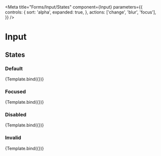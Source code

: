 

<Meta
  title="Forms/Input/States"
  component={Input}
  parameters={{
    controls: {
      sort: 'alpha',
      expanded: true,
    },
    actions: ['change', 'blur', 'focus'],
  }}
/>

# Input

## States

### Default

<Canvas>
  <Story
    name="Default"
    args={{
      size: 'lg',
      placeholder: 'Placeholder',
      isDisabled: false,
      isInvalid: false,
      autoFocus: false,
    }}
    argTypes={{
      size: {
        options: ['md', 'lg'],
        control: { type: 'radio' },
      },
      isDisabled: {
        table: {
          disable: true,
        },
      },
      isInvalid: {
        table: {
          disable: true,
        },
      },
      autoFocus: {
        table: {
          disable: true,
        },
      },
    }}
  >
    {Template.bind({})}
  </Story>
</Canvas>

<ArgsTable story="Default" />

### Focused

<Canvas>
  <Story
    name="Focused"
    args={{
      size: 'lg',
      placeholder: 'Placeholder',
      isDisabled: false,
      isInvalid: false,
      autoFocus: true,
    }}
    argTypes={{
      size: {
        options: ['md', 'lg'],
        control: { type: 'radio' },
      },
      isDisabled: {
        table: {
          disable: true,
        },
      },
      isInvalid: {
        table: {
          disable: true,
        },
      },
      autoFocus: {
        table: {
          disable: true,
        },
      },
    }}
  >
    {Template.bind({})}
  </Story>
</Canvas>

<ArgsTable story="Focused" />

### Disabled

<Canvas>
  <Story
    name="Disabled"
    args={{
      size: 'lg',
      placeholder: 'Placeholder',
      isDisabled: true,
      isInvalid: false,
      autoFocus: false,
    }}
    argTypes={{
      size: {
        options: ['md', 'lg'],
        control: { type: 'radio' },
      },
      isDisabled: {
        table: {
          disable: true,
        },
      },
      isInvalid: {
        table: {
          disable: true,
        },
      },
      autoFocus: {
        table: {
          disable: true,
        },
      },
    }}
  >
    {Template.bind({})}
  </Story>
</Canvas>

<ArgsTable story="Disabled" />

### Invalid

<Canvas>
  <Story
    name="Invalid"
    args={{
      size: 'lg',
      placeholder: 'Placeholder',
      isDisabled: false,
      isInvalid: true,
      autoFocus: false,
    }}
    argTypes={{
      size: {
        options: ['md', 'lg'],
        control: { type: 'radio' },
      },
      isDisabled: {
        table: {
          disable: true,
        },
      },
      isInvalid: {
        table: {
          disable: true,
        },
      },
      autoFocus: {
        table: {
          disable: true,
        },
      },
    }}
  >
    {Template.bind({})}
  </Story>
</Canvas>

<ArgsTable story="Invalid" />
